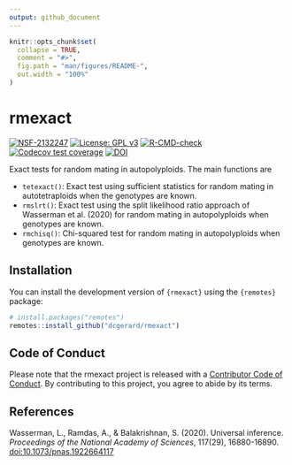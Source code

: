 ```yaml
---
output: github_document
---
```


<!-- README.md is generated from README.Rmd. Please edit that file -->

```r
knitr::opts_chunk$set(
  collapse = TRUE,
  comment = "#>",
  fig.path = "man/figures/README-",
  out.width = "100%"
)
```

# rmexact

<!-- badges: start -->
[![NSF-2132247](https://img.shields.io/badge/NSF-2132247-blue.svg)](https://nsf.gov/awardsearch/showAward?AWD_ID=2132247)
[![License: GPL v3](https://img.shields.io/badge/License-GPL%20v3-blue.svg)](https://www.gnu.org/licenses/gpl-3.0)
[![R-CMD-check](https://github.com/gerardlab/rmexact/actions/workflows/R-CMD-check.yaml/badge.svg)](https://github.com/gerardlab/rmexact/actions/workflows/R-CMD-check.yaml)
[![Codecov test coverage](https://codecov.io/gh/gerardlab/rmexact/branch/main/graph/badge.svg)](https://app.codecov.io/gh/gerardlab/rmexact?branch=main)
[![DOI](https://zenodo.org/badge/525824572.svg)](https://zenodo.org/badge/latestdoi/525824572)
<!-- badges: end -->

Exact tests for random mating in autopolyploids. The main functions are

- `tetexact()`: Exact test using sufficient statistics for random mating in autotetraploids when the genotypes are known.
- `rmslrt()`: Exact test using the split likelihood ratio approach of Wasserman et al. (2020) for random mating in autopolyploids when genotypes are known.
- `rmchisq()`: Chi-squared test for random mating in autopolyploids when genotypes are known.

## Installation

You can install the development version of `{rmexact}` using the `{remotes}` package:

``` r
# install.packages("remotes")
remotes::install_github("dcgerard/rmexact")
```

## Code of Conduct

Please note that the rmexact project is released with a [Contributor Code of Conduct](https://contributor-covenant.org/version/2/1/CODE_OF_CONDUCT.html). By contributing to this project, you agree to abide by its terms.

## References

Wasserman, L., Ramdas, A., & Balakrishnan, S. (2020). Universal inference. *Proceedings of the National Academy of Sciences*, 117(29), 16880-16890. [doi:10.1073/pnas.1922664117](https://doi.org/10.1073/pnas.1922664117)
